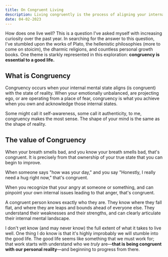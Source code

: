 ```yaml
---
title: On Congruent Living
description: Living congruently is the process of aligning your internal mental environment with reality. It has a lot of great benefits.
date: 04-02-2023
---
```


How does one live well?
This is a question I've asked myself with increasing curiosity over the past year.
In searching for the answer to this question, I've stumbled upon the works of Plato, the hellenistic philosophies (more to come on stoicim), the dharmic religions, and countless personal growth books.
One theme is starkly represented in this exploration: **congruency is essential to a good life.**

## What is Congruency

Congruency occurs when your internal mental state aligns (is congruent) with the state of reality.
When your emotionally unbalanced, are projecting ego, or are operating from a place of fear, congruency is what you achieve when you own and acknowledge those internal states.

Some might call it self-awareness, some call it authenticity, to me, congruency makes the most sense. The shape of your mind is the same as the shape of reality.

## The value of Congruency

When your breath smells bad, and you know your breath smells bad, that's congruent.
It is precisely from that ownership of your true state that you can begin to improve.

When someone says "how was your day," and you say "Honestly, I really need a hug right now," that's congruent.

When you recognize that your angry at someone or something, and can pinpoint your own internal issues leading to that anger, that's congruent.

A congruent person knows exactly who they are. They know where they fall flat, and where they are leaps and bounds ahead of everyone else. They understand their weaknesses and their strengths, and can clearly articulate their internal mental landscape.

I don't yet know (and may never know) the full extent of what it takes to live well.
One thing I do know is that it's highly improbably we will stumble into the good life.
The good life seems like something that we must work for;
that work starts with understand who we _truly_ are—**that is being congruent with our personal reality**—and beginning to progress from there.
